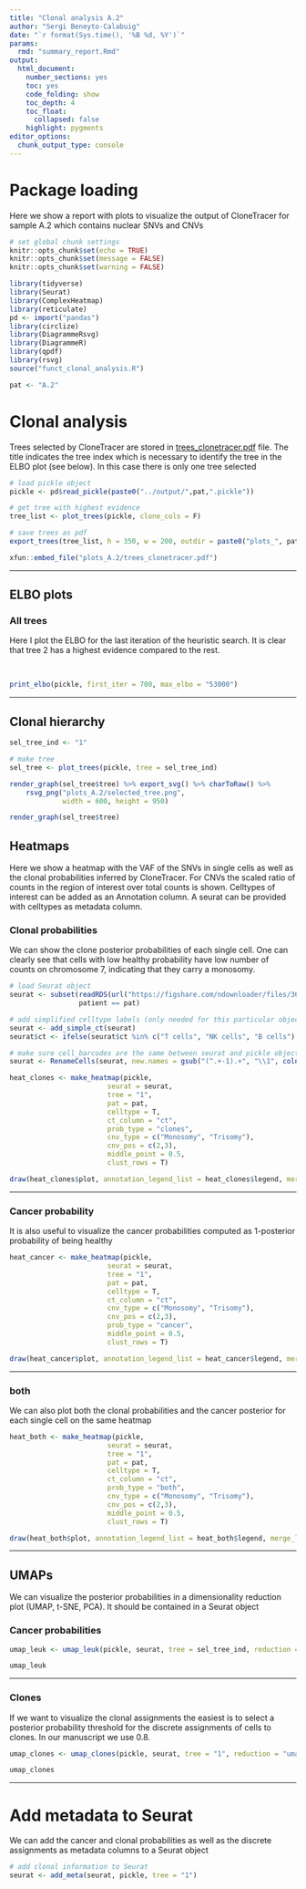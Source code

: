 ```yaml
---
title: "Clonal analysis A.2"
author: "Sergi Beneyto-Calabuig"
date: "`r format(Sys.time(), '%B %d, %Y')`"
params:
  rmd: "summary_report.Rmd"
output:
  html_document:
    number_sections: yes
    toc: yes
    code_folding: show
    toc_depth: 4
    toc_float:
      collapsed: false
    highlight: pygments 
editor_options: 
  chunk_output_type: console
---
```


# Package loading

Here we show a report with plots to visualize the output of CloneTracer for sample A.2 which contains nuclear SNVs and CNVs

```r
# set global chunk settings
knitr::opts_chunk$set(echo = TRUE)
knitr::opts_chunk$set(message = FALSE)
knitr::opts_chunk$set(warning = FALSE)

library(tidyverse)
library(Seurat)
library(ComplexHeatmap)
library(reticulate)
pd <- import("pandas")
library(circlize)
library(DiagrammeRsvg)
library(DiagrammeR)
library(qpdf)
library(rsvg)
source("funct_clonal_analysis.R")

pat <- "A.2"

```


# Clonal analysis

Trees selected by CloneTracer are stored in [trees_clonetracer.pdf](plots/trees_clonetracer.pdf) file. The title indicates the tree index which is necessary to identify the tree in the ELBO plot (see below). In this case there is only one tree selected


```r

# load pickle object
pickle <- pd$read_pickle(paste0("../output/",pat,".pickle"))

# get tree with highest evidence
tree_list <- plot_trees(pickle, clone_cols = F)

# save trees as pdf 
export_trees(tree_list, h = 350, w = 200, outdir = paste0("plots_", pat))

xfun::embed_file("plots_A.2/trees_clonetracer.pdf")

```

***

## ELBO plots

### All trees

Here I plot the ELBO for the last iteration of the heuristic search. It is clear that tree 2 has a highest evidence compared to the rest.

<br>

```r

print_elbo(pickle, first_iter = 700, max_elbo = "53000")

```

***

## Clonal hierarchy


```r

sel_tree_ind <- "1"

# make tree
sel_tree <- plot_trees(pickle, tree = sel_tree_ind)

render_graph(sel_tree$tree) %>% export_svg() %>% charToRaw() %>% 
    rsvg_png("plots_A.2/selected_tree.png",
             width = 600, height = 950)

render_graph(sel_tree$tree) 
```


## Heatmaps

Here we show a heatmap with the VAF of the SNVs in single cells as well as the clonal probabilities inferred by CloneTracer.
For CNVs the scaled ratio of counts in the region of interest over total counts is shown. 
Celltypes of interest can be added as an Annotation column. A seurat can be provided with celltypes as metadata column. 

### Clonal probabilities

We can show the clone posterior probabilities of each single cell. One can clearly see that cells with low healthy probability have low number of counts on chromosome 7, indicating that they carry a monosomy.


```r

# load Seurat object
seurat <- subset(readRDS(url("https://figshare.com/ndownloader/files/36434613?private_link=717cb824ed6e13de2bc6")),
                 patient == pat) 

# add simplified celltype labels (only needed for this particular object)
seurat <- add_simple_ct(seurat)
seurat$ct <- ifelse(seurat$ct %in% c("T cells", "NK cells", "B cells"), "T & B cells", "Myeloid cells")

# make sure cell_barcodes are the same between seurat and pickle objects
seurat <- RenameCells(seurat, new.names = gsub("(^.+-1).+", "\\1", colnames(seurat)))

heat_clones <- make_heatmap(pickle, 
                        seurat = seurat, 
                        tree = "1",
                        pat = pat,
                        celltype = T, 
                        ct_column = "ct",
                        prob_type = "clones",
                        cnv_type = c("Monosomy", "Trisomy"), 
                        cnv_pos = c(2,3),
                        middle_point = 0.5,
                        clust_rows = T)

draw(heat_clones$plot, annotation_legend_list = heat_clones$legend, merge_legend = TRUE)
```

***

### Cancer probability

It is also useful to visualize the cancer probabilities computed as 1-posterior probability of being healthy

```r

heat_cancer <- make_heatmap(pickle, 
                        seurat = seurat, 
                        tree = "1",
                        pat = pat,
                        celltype = T, 
                        ct_column = "ct",
                        cnv_type = c("Monosomy", "Trisomy"), 
                        cnv_pos = c(2,3),
                        prob_type = "cancer",
                        middle_point = 0.5,
                        clust_rows = T)

draw(heat_cancer$plot, annotation_legend_list = heat_cancer$legend, merge_legend = TRUE)
```

***

### both

We can also plot both the clonal probabilities and the cancer posterior for each single cell on the same heatmap

```r

heat_both <- make_heatmap(pickle, 
                        seurat = seurat, 
                        tree = "1",
                        pat = pat,
                        celltype = T, 
                        ct_column = "ct",
                        prob_type = "both",
                        cnv_type = c("Monosomy", "Trisomy"), 
                        cnv_pos = c(2,3),
                        middle_point = 0.5,
                        clust_rows = T)

draw(heat_both$plot, annotation_legend_list = heat_both$legend, merge_legend = TRUE)
```

***

## UMAPs

We can visualize the posterior probabilities in a dimensionality reduction plot (UMAP, t-SNE, PCA). It should be contained in a Seurat object

### Cancer probabilities

```r

umap_leuk <- umap_leuk(pickle, seurat, tree = sel_tree_ind, reduction = "umap")

umap_leuk

```

***

### Clones

If we want to visualize the clonal assignments the easiest is to select a posterior probability threshold for the discrete assignments of cells to clones. In our manuscript we use 0.8. 

```r

umap_clones <- umap_clones(pickle, seurat, tree = "1", reduction = "umap", post_thr = 0.8)

umap_clones

```

***

# Add metadata to Seurat

We can add the cancer and clonal probabilities as well as the discrete assignments as metadata columns to a Seurat object

```r

# add clonal information to Seurat
seurat <- add_meta(seurat, pickle, tree = "1")

```


